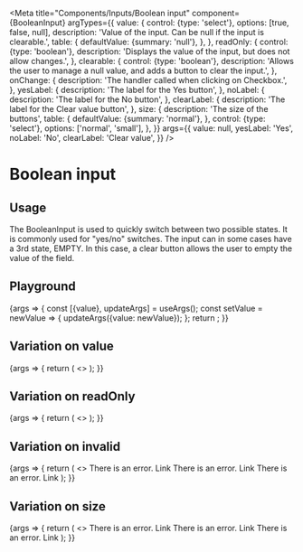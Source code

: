 
<Meta
  title="Components/Inputs/Boolean input"
  component={BooleanInput}
  argTypes={{
    value: {
      control: {type: 'select'}, options: [true, false, null],
      description: 'Value of the input. Can be null if the input is clearable.',
      table: {
        defaultValue: {summary: 'null'},
      },
    },
    readOnly: {
      control: {type: 'boolean'},
      description: 'Displays the value of the input, but does not allow changes.',
    },
    clearable: {
      control: {type: 'boolean'},
      description: 'Allows the user to manage a null value, and adds a button to clear the input.',
    },
    onChange: {
      description: 'The handler called when clicking on Checkbox.',
    },
    yesLabel: {
      description: 'The label for the Yes button',
    },
    noLabel: {
      description: 'The label for the No button',
    },
    clearLabel: {
      description: 'The label for the Clear value button',
    },
    size: {
      description: 'The size of the buttons',
      table: {
        defaultValue: {summary: 'normal'},
      },
      control: {type: 'select'}, options: ['normal', 'small'],
    },
  }}
  args={{
    value: null,
    yesLabel: 'Yes',
    noLabel: 'No',
    clearLabel: 'Clear value',
  }}
/>

# Boolean input

## Usage

The BooleanInput is used to quickly switch between two possible states. It is commonly used for "yes/no" switches.
The input can in some cases have a 3rd state, EMPTY. In this case, a clear button allows the user to empty the value of the field.

## Playground

<Canvas>
  <Story name="Standard">
    {args => {
      const [{value}, updateArgs] = useArgs();
      const setValue = newValue => {
        updateArgs({value: newValue});
      };
      return <BooleanInput {...args} value={value} onChange={setValue} />;
    }}
  </Story>
</Canvas>

<ArgsTable story="Standard" />

## Variation on value

<Canvas>
  <Story name="Value">
    {args => {
      return (
        <>
          <BooleanInput {...args} />
          <BooleanInput {...args} value={true} clearable={true} />
          <BooleanInput {...args} value={false} clearable={true} />
        </>
      );
    }}
  </Story>
</Canvas>

## Variation on readOnly

<Canvas>
  <Story name="Readonly">
    {args => {
      return (
        <>
          <BooleanInput {...args} value={null} readOnly={true} />
          <BooleanInput {...args} value={true} readOnly={true} />
          <BooleanInput {...args} value={false} readOnly={true} />
        </>
      );
    }}
  </Story>
</Canvas>

## Variation on invalid

<Canvas>
  <Story name="Invalid">
    {args => {
      return (
        <>
          <BooleanInput {...args} value={null} invalid={true}>
            There is an error. <Link href="#">Link</Link>
          </BooleanInput>
          <BooleanInput {...args} value={true} invalid={true}>
            There is an error. <Link href="#">Link</Link>
          </BooleanInput>
          <BooleanInput {...args} value={false} invalid={true}>
            There is an error. <Link href="#">Link</Link>
          </BooleanInput>
        </>
      );
    }}
  </Story>
</Canvas>

## Variation on size

<Canvas>
  <Story name="Small">
    {args => {
      return (
        <>
          <BooleanInput {...args} value={null} size={'small'}>
            There is an error. <Link href="#">Link</Link>
          </BooleanInput>
          <BooleanInput {...args} value={true} size={'small'}>
            There is an error. <Link href="#">Link</Link>
          </BooleanInput>
          <BooleanInput {...args} value={false} size={'small'}>
            There is an error. <Link href="#">Link</Link>
          </BooleanInput>
        </>
      );
    }}
  </Story>
</Canvas>
